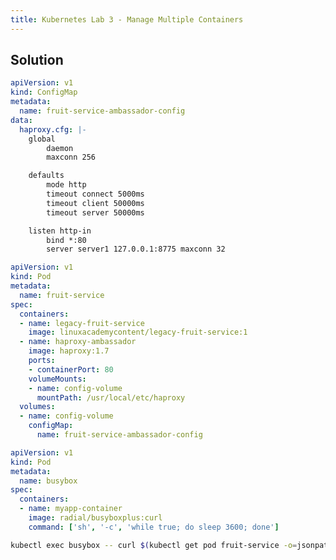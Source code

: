 ```yaml
---
title: Kubernetes Lab 3 - Manage Multiple Containers
---
```


## Solution

```yaml
apiVersion: v1
kind: ConfigMap
metadata:
  name: fruit-service-ambassador-config
data:
  haproxy.cfg: |-
    global
        daemon
        maxconn 256

    defaults
        mode http
        timeout connect 5000ms
        timeout client 50000ms
        timeout server 50000ms

    listen http-in
        bind *:80
        server server1 127.0.0.1:8775 maxconn 32
```

```yaml
apiVersion: v1
kind: Pod
metadata:
  name: fruit-service
spec:
  containers:
  - name: legacy-fruit-service
    image: linuxacademycontent/legacy-fruit-service:1
  - name: haproxy-ambassador
    image: haproxy:1.7
    ports:
    - containerPort: 80
    volumeMounts:
    - name: config-volume
      mountPath: /usr/local/etc/haproxy
  volumes:
  - name: config-volume
    configMap:
      name: fruit-service-ambassador-config
```

```yaml
apiVersion: v1
kind: Pod
metadata:
  name: busybox
spec:
  containers:
  - name: myapp-container
    image: radial/busyboxplus:curl
    command: ['sh', '-c', 'while true; do sleep 3600; done']
```

```bash
kubectl exec busybox -- curl $(kubectl get pod fruit-service -o=jsonpath='{.status.podIP}'):80
```
